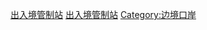 {{Catnav|頁面分類|各種主題的頁面分類|依中国各省来作的分类|中國各省交通|香港交通}}
{{Catnav|頁面分類|人类社会|安全|香港保安|香港出入境事務}}

[[Category:香港交通|出入境管制站]]
[[Category:香港出入境事務|出入境管制站]]
[[Category:边境口岸|Category:边境口岸]]
